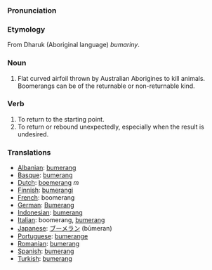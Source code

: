 ===Pronunciation===

===Etymology===
From Dharuk (Aboriginal language) ''bumariny''.

===Noun===
#Flat curved airfoil thrown by Australian Aborigines to kill animals. Boomerangs can be of the returnable or non-returnable kind.
===Verb===
#To return to the starting point.
#To return or rebound unexpectedly, especially when the result is undesired.

===Translations===
*[[Albanian]]: [[bumerang]]
*[[Basque]]: [[bumerang]]
*[[Dutch]]: [[boemerang]] ''m''
*[[Finnish]]: [[bumerangi]]
*[[French]]: boomerang
*[[German]]: [[Bumerang]]
*[[Indonesian]]: [[bumerang]]
*[[Italian]]: boomerang, [[bumerang]]
*[[Japanese]]: [[ブーメラン]] (būmeran)
*[[Portuguese]]: [[bumerange]]
*[[Romanian]]: [[bumerang]]
*[[Spanish]]: [[bumerang]]
*[[Turkish]]: [[bumerang]]